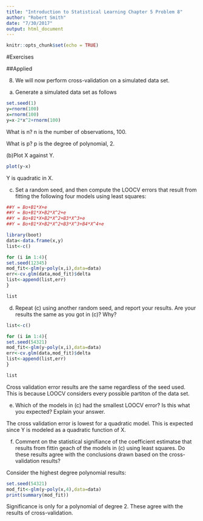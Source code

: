 ```yaml
---
title: "Introduction to Statistical Learning Chapter 5 Problem 8"
author: "Robert Smith"
date: "7/30/2017"
output: html_document
---
```


```r
knitr::opts_chunk$set(echo = TRUE)
```

#Exercises

##Applied

(8) We will now perform cross-validation on a simulated data set.

(a) Generate a simulated data set as follows
```r
set.seed(1)
y=rnorm(100)
x=rnorm(100)
y=x-2*x^2+rnorm(100)
```
What is n?
n is the number of observations, 100.

What is p?
p is the degree of polynomial, 2.

(b)Plot X against Y. 
```r
plot(y~x)
```

Y is quadratic in X.

(c) Set a random seed, and then compute the LOOCV errors that result from fitting the following four models using least squares:
```r
##Y = Bo+B1*X+e
##Y = Bo+B1*X+B2*X^2+e
##Y = Bo+B1*X+B2*X^2+B3*X^3+e
##Y = Bo+B1*X+B2*X^2+B3*X^3+B4*X^4+e

library(boot)
data<-data.frame(x,y)
list<-c()

for (i in 1:4){
set.seed(12345)
mod_fit<-glm(y~poly(x,i),data=data)
err<-cv.glm(data,mod_fit)$delta
list<-append(list,err)
}

list
```

(d) Repeat (c) using another random seed, and report your results. Are your results the same as you got in (c)? Why?  
```r
list<-c()

for (i in 1:4){
set.seed(54321)
mod_fit<-glm(y~poly(x,i),data=data)
err<-cv.glm(data,mod_fit)$delta
list<-append(list,err)
}

list
```
Cross validation error results are the same regardless of the seed used. This is because LOOCV considers every possible partiton of the data set.

(e) Which of the models in (c) had the smallest LOOCV error? Is this what you expected? Explain your answer.

The cross validation error is lowest for a quadratic model. This is expected since Y is modeled as a quadratic function of X. 

(f) Comment on the statistical signifiance of the coefficient estimatse that results from fittin geach of the models in (c) using least squares. Do these results agree with the conclusions drawn based on the cross-validation results?

Consider the highest degree polynomial results:
```r
set.seed(54321)
mod_fit<-glm(y~poly(x,4),data=data)
print(summary(mod_fit))

```
Significance is only for a polynomial of degree 2. These agree with the results of cross-validation.
